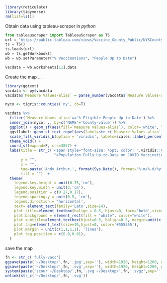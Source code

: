 ```r
library(reticulate)
library(tidyverse)
rm(list=ls())
```

Obtain data using tableau-scraper in *python*

```python

from tableauscraper import TableauScraper as TS
url = 'https://public.tableau.com/views/Vaccine_County_Public/NYSCountyVaccinations?:embed=y&:showVizHome=n&:tabs=n&:toolbar=n&:device=desktop&showShareOptions=false&:apiID=host0#navType=1&navSrc=Parse'
ts = TS()
ts.loads(url)
wb = ts.getWorkbook()
wb = wb.setParameter("% Vaccinations", "People Up to Date")

vacdata = wb.worksheets[11].data

```

Create the map ...

```r

library(ggtext)
vacdata <- py$vacdata
vacdata$`Measure Values-alias` = parse_number(vacdata$`Measure Values-alias`)

nyco <- tigris::counties('ny', cb=T)

vacdata %>% 
  filter(`Measure Names-alias`=='% Eligible People Up to Date') %>%
  inner_join(nyco, ., by=c('NAME'='County-value')) %>% 
  ggplot() + geom_sf(aes(fill=`Measure Values-alias`), color='white', linewidth=0.8) + 
  ggsflabel::geom_sf_text_repel(aes(label=str_c(`Measure Values-alias`)), size=4, fontface='bold', bg.r=0.3, bg.color='white', point.size=NA) +
  scale_fill_viridis_b(option = 'viridis', labels=scales::label_percent(scale=1)) +
  theme_void() +
  coord_sf(expand=F, crs=3857) +
  labs(title = str_c('<span style="font-size: 45pt; color: ',viridis::viridis(n=8)[3],
                     '">Population Fully Up-to-Date on COVID Vaccination</span><br ><em>As of December 23, 2022</em>'),
       y = "",
       x = "",
       tag=paste('Andy Arthur,', format(Sys.Date(), format="%-m/%-d/%y"),'\nSource: NYS Department of Health. coronavirus.health.ny.gov/vaccination-progress-date'),
       fill = "")  +
  theme(
    legend.key.height = unit(0.75,'cm'),
    legend.key.width = unit(3,'cm'),
    legend.position = c(0.27,0.17),
    legend.spacing.y = unit(0.5, 'cm'),
    legend.direction = 'horizontal',
    text= element_text(family='Lato',size=14),
    plot.title=element_textbox(halign = 0.5, hjust=0, face='bold',size=24, margin=unit(c(15,0,5,0),'pt'), maxheight=0, width=0.4),
    plot.background = element_rect(fill = "white", color="white"),
    plot.subtitle=element_textbox(hjust=0.5, halign=0.5, margin=unit(c(5,0,5,0),'pt')),
    plot.tag=element_text(size=10,hjust=0, color='#555555'),
    plot.margin = unit(c(1,1,1,1), 'lines'),
    plot.tag.position = c(0.0,0.01),
  ) 
```

save the map

```r
fn <- str_c('fully-vacc')
ggsave(paste('~/Desktop/',fn,'.jpg',sep=''), width=1920, height=1200, units='px', dpi=120, device = grDevices::jpeg)
ggsave(paste('~/Desktop/',fn,'.svg',sep=''), width=1920, height=1200, units='px', dpi=120, device = grDevices::svg)
system(paste('scour ~/Desktop/',fn,'.svg ~/Desktop/',fn,'.svgz',sep=''))
unlink(str_c('~/Desktop/',fn,'.svg'))
```
